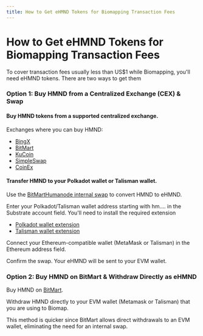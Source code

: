```yaml
---
title: How to Get eHMND Tokens for Biomapping Transaction Fees
---
```



# How to Get eHMND Tokens for Biomapping Transaction Fees

<Callout type="info">
To cover transaction fees usually less than US$1 while Biomapping, you'll need eHMND tokens. There are two ways to get them
</Callout>

### Option 1: Buy HMND from a Centralized Exchange (CEX) & Swap

#### Buy HMND tokens from a supported centralized exchange.
Exchanges where you can buy HMND:
- <A href={tradeLinks.bingx}>BingX</A>
- <A href={tradeLinks.bingx}>BitMart</A>
- <A href={tradeLinks.bingx}>KuCoin</A>
- <A href={tradeLinks.bingx}>SimpleSwap</A>
- <A href={tradeLinks.bingx}>CoinEx</A>

#### Transfer HMND to your Polkadot wallet or Talisman wallet.
Use the <A href={links.humanodeSwap}>BitMartHumanode internal swap</A> to convert HMND to eHMND.

Enter your Polkadot/Talisman wallet address starting with hm…. in the Substrate account field. You'll need to install the required extension
- <A href={links.polkadotExt}>Polkadot wallet extension</A>
- <A href={links.talismanWallet}>Talisman wallet extension</A>

Connect your Ethereum-compatible wallet (MetaMask or Talisman) in the Ethereum address field.

Confirm the swap. Your eHMND will be sent to your EVM wallet.

### Option 2: Buy HMND on BitMart & Withdraw Directly as eHMND

Buy HMND on <A href={tradeLinks.bingx}>BitMart</A>.

Withdraw HMND directly to your EVM wallet (Metamask or Talisman) that you are using to Biomap.

This method is quicker since BitMart allows direct withdrawals to an EVM wallet, eliminating the need for an internal swap.

